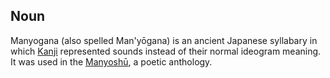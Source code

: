 ==Noun==
Manyogana (also spelled Man'y&#333;gana) is an ancient Japanese syllabary in which [[Kanji]] represented sounds instead of their normal ideogram meaning.  It was used in the [[w:en:Manyoshu|Manyosh&#363;]], a poetic anthology.